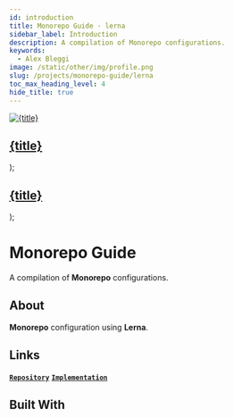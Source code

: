 ```yaml
---
id: introduction
title: Monorepo Guide · lerna
sidebar_label: Introduction
description: A compilation of Monorepo configurations.
keywords:
  - Alex Bleggi
image: /static/other/img/profile.png
slug: /projects/monorepo-guide/lerna
toc_max_heading_level: 4
hide_title: true
---
```



  <a className="built-with" href={url}>
    <img className={`built-with__image ${className}`} src={useBaseUrl(`img/knowledge/${image}`)} alt={title} style={style}/>
    <div className="built-with__overlay">
      <h2 className="built-with__heading">{title}</h2>
    </div>
  </a>
);

  <a className="built-with-text" href={url}>
    <div className="built-with-text__overlay">
      <h2 className="built-with-text__heading">{title}</h2>
    </div>
  </a>
);

# Monorepo Guide

A compilation of **Monorepo** configurations.

## About

**Monorepo** configuration using **Lerna**.

## Links

**[`Repository`](https://github.com/alexbjr369/monorepo-guide)** **[`Implementation`](/docs/projects/monorepo-guide/lerna/implementation)**

## Built With

<div className="markdown-code thin-scrollbar">
  <div className="markdown-code__container">
    <BuiltWith url="/knowledge/editorconfig" image="editorconfig.png" title="EditorConfig"></BuiltWith>
    <BuiltWith url="/knowledge/prettier" image="prettier.svg" title="Prettier"></BuiltWith>
    <BuiltWithText url="/knowledge/lint-staged" title="lint-staged"></BuiltWithText>
    <BuiltWithText url="/knowledge/husky" title="husky"></BuiltWithText>
    <BuiltWithText url="/knowledge/commitlint-cli" title="@commitlint/cli"></BuiltWithText>
    <BuiltWithText url="/knowledge/commitlint-config-conventional" title="@commitlint/config-conventional"></BuiltWithText>
    <BuiltWithText url="/knowledge/commitizen" title="commitizen"></BuiltWithText>
    <BuiltWithText url="/knowledge/cz-conventional-changelog" title="cz-conventional-changelog"></BuiltWithText>
    <BuiltWith url="/knowledge/css" image="css.svg" title="CSS"></BuiltWith>
    <BuiltWith className="fixed-invert" url="/knowledge/stylelint" image="stylelint.svg" title="Stylelint"></BuiltWith>
    <BuiltWithText url="/knowledge/stylelint-config-prettier" title="stylelint-config-prettier"></BuiltWithText>
    <BuiltWithText url="/knowledge/stylelint-config-rational-order" title="stylelint-config-rational-order"></BuiltWithText>
    <BuiltWithText url="/knowledge/stylelint-order" title="stylelint-order"></BuiltWithText>
    <BuiltWith url="/knowledge/postcss" image="postcss.svg" title="PostCSS"></BuiltWith>
    <BuiltWith url="/knowledge/browserslist" image="browserslist.svg" title="Browserslist"></BuiltWith>
    <BuiltWith url="/knowledge/cleancss" image="cleancss.svg" title="cleanCSS"></BuiltWith>
    <BuiltWithText url="/knowledge/clean-css-cli" title="clean-css-cli"></BuiltWithText>
    <BuiltWithText url="/knowledge/html-minifier" title="html-minifier"></BuiltWithText>
    <BuiltWithText url="/knowledge/live-server" title="live-server"></BuiltWithText>
    <BuiltWithText url="/knowledge/npm-run-all" title="npm-run-all"></BuiltWithText>
    <BuiltWithText url="/knowledge/postcss-cli" title="postcss-cli"></BuiltWithText>
    <BuiltWithText url="/knowledge/postcss-discard-comments" title="postcss-discard-comments"></BuiltWithText>
    <BuiltWithText url="/knowledge/postcss-import" title="postcss-import"></BuiltWithText>
    <BuiltWithText url="/knowledge/postcss-nested" title="postcss-nested"></BuiltWithText>
    <BuiltWithText url="/knowledge/postcss-preset-env" title="postcss-preset-env"></BuiltWithText>
    <BuiltWithText url="/knowledge/replace-in-file" title="replace-in-file"></BuiltWithText>
    <BuiltWithText url="/knowledge/shx" title="shx"></BuiltWithText>
  </div>
</div>
